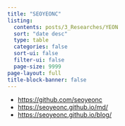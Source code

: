 ```yaml
---
title: "SEOYEONC"
listing:
  contents: posts/3_Researches/YEON
  sort: "date desc"
  type: table
  categories: false
  sort-ui: false
  filter-ui: false
  page-size: 9999
page-layout: full
title-block-banner: false
---
```


- <https://github.com/seoyeonc> 
- <https://seoyeonc.github.io/md/>
- <https://seoyeonc.github.io/blog/>